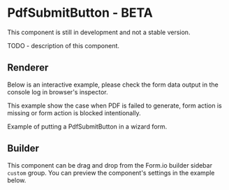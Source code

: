 
<Meta of={PdfSubmitButtonStories} />

# PdfSubmitButton - BETA

This component is still in development and not a stable version.

TODO - description of this component.

## Renderer

Below is an interactive example, please check the form data output in the console log in browser's inspector.

<Canvas>
  <Story of={PdfSubmitButtonStories.Renderer} />
</Canvas>

This example show the case when PDF is failed to generate, form action is missing or form action is blocked intentionally.

<Canvas>
  <Story of={PdfSubmitButtonStories.RendererForMissingPdf} />
</Canvas>

Example of putting a PdfSubmitButton in a wizard form.

<Canvas>
  <Story of={PdfSubmitButtonStories.RendererForFormWizard} />
</Canvas>

## Builder

This component can be drag and drop from the Form.io builder sidebar `custom` group.
You can preview the component's settings in the example below.

<Canvas>
  <Story of={PdfSubmitButtonStories.Builder} />
</Canvas>
